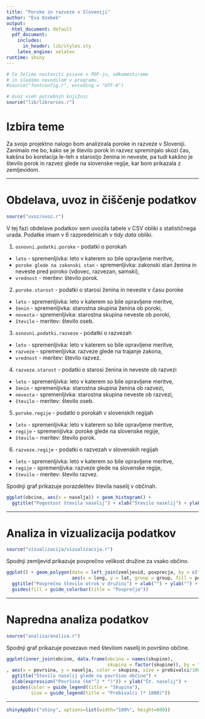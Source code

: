 ```yaml
---
title: "Poroke in razveze v Sloveniji"
author: "Eva Ozebek"
output:
  html_document: default
  pdf_document:
    includes:
      in_header: lib/styles.sty
    latex_engine: xelatex
runtime: shiny
---
```


```r
# Če želimo nastaviti pisave v PDF-ju, odkomentiramo
# in sledimo navodilom v programu.
#source("fontconfig.r", encoding = "UTF-8")

# Uvoz vseh potrebnih knjižnic
source("lib/libraries.r")
```

# Izbira teme

Za svojo projektno nalogo bom analizirala poroke in razveze v Sloveniji. Zanimalo me bo, kako se je število porok in razvez spreminjalo skozi čas, kakšna bo korelacija le-teh s starostjo ženina in neveste, pa tudi kakšno je število porok in razvez glede na slovenske regije, kar bom prikazala z zemljevidom. 

***

# Obdelava, uvoz in čiščenje podatkov

```r
source("uvoz/uvoz.r")
```

V tej fazi obdelave podatkov sem uvozila tabele v CSV obliki s statističnega urada. Podatke imam v 6 razpredelnicah v *tidy data* obliki.

1. `osnovni.podatki.poroke` - podatki o porokah
  - `leto` - spremenljivka: leto v katerem so bile opravljene meritve,
  - `poroke glede na zakonski stan` - spremenljivka: zakonski stan ženina in neveste pred poroko (vdovec, razvezan, samski),
  - `vrednost` - meritev: število porok.

2. `poroke.starost` - podatki o starosi ženina in neveste v času poroke
  - `leto` - spremenljivka: leto v katerem so bile opravljene meritve,
  - `ženin` - spremenljivka: starostna skupina ženina ob poroki,
  - `nevesta` - spremenljivka: starostna skupina neveste ob poroki,
  - `število` - meritev: število oseb.

3. `osnovni.podatki.razveze` - podatki o razvezah
  - `leto` - spremenljivka: leto v katerem so bile opravljene meritve,
  - `razveze` - spremenljivka: razveze glede na trajanje zakona,
  - `vrednost` - meritev: število razvez.

4. `razveze.starost` - podatki o starosi ženina in neveste ob razvezi
  - `leto` - spremenljivka: leto v katerem so bile opravljene meritve,
  - `ženin` - spremenljivka: starostna skupina ženina ob razvezi,
  - `nevesta` - spremenljivka: starostna skupina neveste ob razvezi,
  - `število` - meritev: število oseb.
  
5. `poroke.regije` - podatki o porokah v slovenskih regijah
  - `leto` - spremenljivka: leto v katerem so bile opravljene meritve,
  - `regije` - spremenljivka: poroke glede na slovenske regije,
  - `število` - meritev: število porok.
  
6. `razveze.regije` - podatki o razvezah v slovenskih regijah
  - `leto` - spremenljivka: leto v katerem so bile opravljene meritve,
  - `regije` - spremenljivka: razveze glede na slovenske regije,
  - `število` - meritev: število razvez.  
  
  
  
  
Spodnji graf prikazuje porazdelitev števila naselij v občinah.

```r
ggplot(obcine, aes(x = naselja)) + geom_histogram() +
  ggtitle("Pogostost števila naselij") + xlab("Število naselij") + ylab("Število občin")
```

***

# Analiza in vizualizacija podatkov

```r
source("vizualizacija/vizualizacija.r")
```

Spodnji zemljevid prikazuje povprečno velikost družine za vsako občino.

```r
ggplot() + geom_polygon(data = left_join(zemljevid, povprecja, by = c("OB_UIME" = "obcina")),
                        aes(x = long, y = lat, group = group, fill = povprecje)) +
  ggtitle("Povprečno število otrok v družini") + xlab("") + ylab("") +
  guides(fill = guide_colorbar(title = "Povprečje"))
```

***

# Napredna analiza podatkov

```r
source("analiza/analiza.r")
```

Spodnji graf prikazuje povezavo med številom naselij in površino občine.

```r
ggplot(inner_join(obcine, data.frame(obcina = names(skupine),
                                     skupina = factor(skupine)), by = "obcina")
, aes(x = povrsina, y = naselja, color = skupina, size = prebivalci/1000)) + geom_point() +
  ggtitle("Število naselij glede na površino občine") +
  xlab(expression("Površina (km"^2 * ")")) + ylab("Št. naselij") +
  guides(color = guide_legend(title = "Skupina"),
         size = guide_legend(title = "Prebivalci (* 1000)"))
```

***

```r
shinyAppDir("shiny", options=list(width="100%", height=600))
```
